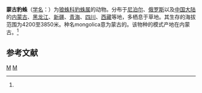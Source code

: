 {{Speciesbox
| genus = Pardosa
| species = mongolica
| authority = Kulczynski, 1901<ref name='id13875'>{{cite web| url =http://www.bioinfo.cn/db05/BjdwSpecies.php?action=view&id=13875| title =蒙古豹蛛| work =《中国动物物种编目数据库》| publisher =中国科学院微生物研究所| author =中国科学院动物研究所| accessdate =2009-04-28| deadurl =yes| archiveurl =https://web.archive.org/web/20160305044827/http://www.bioinfo.cn/db05/BjdwSpecies.php?action=view&id=13875| archivedate =2016-03-05}}</ref>
}}

'''蒙古豹蛛'''（[[学名|学名]]：{{lang|la|''Pardosa mongolica''}}）为[[狼蛛科|狼蛛科]][[豹蛛属|豹蛛属]]的动物。分布于[[尼泊尔|尼泊尔]]、[[俄罗斯|俄罗斯]]以及[[中国大陆|中国大陆]]的[[内蒙古|内蒙古]]、[[黑龙江|黑龙江]]、[[新疆|新疆]]、[[青海|青海]]、[[四川|四川]]、[[西藏|西藏]]等地，多栖息于草地。其生存的海拔范围为4200至3850米。种名mongolica意为蒙古的。该物种的模式产地在内蒙古。<ref name='id13875'/>

== 参考文献 ==
{{reflist}}

{{Taxonbar|from=Q2332427}}

[[Category:豹蛛属|M]]
[[Category:1901年描述的动物|M]]
